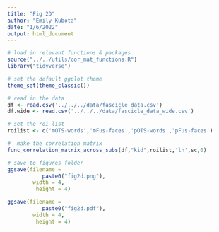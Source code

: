 ```yaml
---
title: "Fig 2D"
author: "Emily Kubota"
date: "1/6/2022"
output: html_document
---
```


```r
# load in relevant functions & packages 
source("../../utils/cor_mat_functions.R")
library("tidyverse")

# set the default ggplot theme 
theme_set(theme_classic())
```

```r
# read in the data 
df <- read.csv('../../../data/fascicle_data.csv')
df.wide <- read.csv('../../../data/fascicle_data_wide.csv')
```

```r
# set the roi list 
roilist <- c('mOTS-words','mFus-faces','pOTS-words','pFus-faces')

#  make the correlation matrix 
func_correlation_matrix_across_subs(df,"kid",roilist,'lh',sc,0) 

# save to figures folder
ggsave(filename = 
           paste0("fig2d.png"),
        width = 4,
         height = 4)

ggsave(filename = 
           paste0("fig2d.pdf"),
        width = 4,
         height = 4)
```

